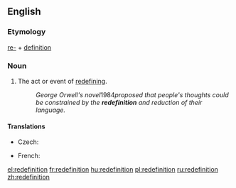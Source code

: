 ==English==

===Etymology===
[[re-]] + [[definition]]

===Noun===
{{en-noun}}

# The act or event of [[redefine|redefining]].
#:''George Orwell's novel ''1984'' proposed that people's thoughts could be constrained by the '''redefinition''' and reduction of their language.''

====Translations====
{{trans-top|act or event of redefining}}
* Czech: {{t-|cs|redefinice|f}}
{{trans-mid}}
* French: {{t+|fr|redéfinition|f}}
{{trans-bottom}}

[[el:redefinition]]
[[fr:redefinition]]
[[hu:redefinition]]
[[pl:redefinition]]
[[ru:redefinition]]
[[zh:redefinition]]